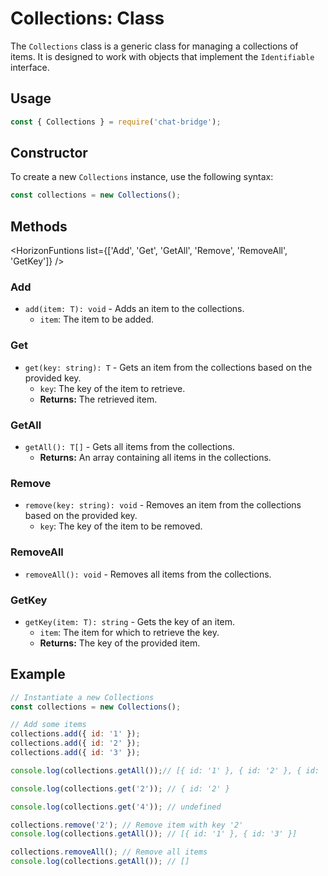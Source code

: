 
# Collections: Class

The `Collections` class is a generic class for managing a collections of items. It is designed to work with objects that implement the `Identifiable` interface.

## Usage

```javascript
const { Collections } = require('chat-bridge');
```

## Constructor

To create a new `Collections` instance, use the following syntax:

```javascript
const collections = new Collections();
```

## Methods

<HorizonFuntions list={['Add', 'Get', 'GetAll', 'Remove', 'RemoveAll', 'GetKey']} />

### Add

- `add(item: T): void` - Adds an item to the collections.
  - `item`: The item to be added.

### Get

- `get(key: string): T` - Gets an item from the collections based on the provided key.
  - `key`: The key of the item to retrieve.
  - **Returns:** The retrieved item.

### GetAll

- `getAll(): T[]` - Gets all items from the collections.
  - **Returns:** An array containing all items in the collections.

### Remove

- `remove(key: string): void` - Removes an item from the collections based on the provided key.
  - `key`: The key of the item to be removed.

### RemoveAll

- `removeAll(): void` - Removes all items from the collections.

### GetKey

- `getKey(item: T): string` - Gets the key of an item.
  - `item`: The item for which to retrieve the key.
  - **Returns:** The key of the provided item.

## Example

```javascript
// Instantiate a new Collections
const collections = new Collections();

// Add some items
collections.add({ id: '1' });
collections.add({ id: '2' });
collections.add({ id: '3' });

console.log(collections.getAll());// [{ id: '1' }, { id: '2' }, { id: '3' }]

console.log(collections.get('2')); // { id: '2' }

console.log(collections.get('4')); // undefined

collections.remove('2'); // Remove item with key '2'
console.log(collections.getAll()); // [{ id: '1' }, { id: '3' }]

collections.removeAll(); // Remove all items
console.log(collections.getAll()); // []
```
